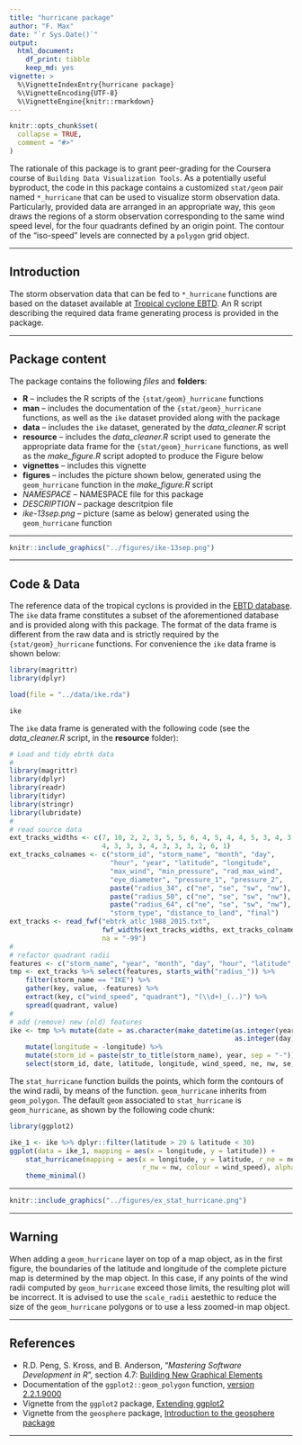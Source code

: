 ```yaml
---
title: "hurricane package"
author: "F. Max"
date: "`r Sys.Date()`"
output: 
  html_document:
    df_print: tibble
    keep_md: yes
vignette: >
  %\VignetteIndexEntry{hurricane package}
  %\VignetteEncoding{UTF-8}
  %\VignetteEngine{knitr::rmarkdown}
---
```


```r
knitr::opts_chunk$set(
  collapse = TRUE,
  comment = "#>"
)
```

The rationale of this package is to grant peer-grading for the Coursera course of `Building Data Visualization Tools`. As a potentially useful byproduct, the code in this package contains a customized `stat/geom` pair named `*_hurricane` that can be used to visualize storm observation data. Particularly, provided data are arranged in an appropriate way, this `geom` draws the regions of a storm observation corresponding to the same wind speed level, for the four quadrants defined by an origin point. The contour of the "iso-speed" levels are connected by a `polygon` grid object.

***
## Introduction

The storm observation data that can be fed to `*_hurricane` functions are based on the dataset available at [Tropical cyclone EBTD](http://rammb.cira.colostate.edu/research/tropical_cyclones/tc_extended_best_track_dataset/). An R script describing the required data frame generating process is provided in the package. 

***
## Package content

The package contains the following *files* and **folders**:

- **R** -- includes the R scripts of the `{stat/geom}_hurricane` functions
- **man** -- includes the documentation of the `{stat/geom}_hurricane` functions, as well as the `ike` dataset provided along with the package
- **data** -- includes the `ike` dataset, generated by the *data_cleaner.R* script
- **resource** -- includes the *data_cleaner.R* script used to generate the appropriate data frame for the `{stat/geom}_hurricane` functions, as well as the *make_figure.R* script adopted to produce the Figure below
- **vignettes** -- includes this vignette
- **figures** -- includes the picture shown below, generated using the `geom_hurricane` function in the *make_figure.R* script
- *NAMESPACE* -- NAMESPACE file for this package
- *DESCRIPTION* -- package descritpion file
- *ike-13sep.png* -- picture (same as below) generated using the `geom_hurricane` function

***
```r
knitr::include_graphics("../figures/ike-13sep.png")
```

***
## Code & Data

The reference data of the tropical cyclons is provided in the [EBTD database](http://rammb.cira.colostate.edu/research/tropical_cyclones/tc_extended_best_track_dataset/). The `ike` data frame constitutes a subset of the aforementioned database and is provided along with this package. The format of the data frame is different from the raw data and is strictly required by the `{stat/geom}_hurricane` functions. For convenience the `ike` data frame is shown below:

```r
library(magrittr)
library(dplyr)
```

```r
load(file = "../data/ike.rda")
```

```r
ike
```

The `ike` data frame is generated with the following code (see the *data_cleaner.R* script, in the **resource** folder):

```r
# Load and tidy ebrtk data
#
library(magrittr)
library(dplyr)
library(readr)
library(tidyr)
library(stringr)
library(lubridate)
#
# read source data
ext_tracks_widths <- c(7, 10, 2, 2, 3, 5, 5, 6, 4, 5, 4, 4, 5, 3, 4, 3, 3, 3,
                       4, 3, 3, 3, 4, 3, 3, 3, 2, 6, 1)
ext_tracks_colnames <- c("storm_id", "storm_name", "month", "day",
                         "hour", "year", "latitude", "longitude",
                         "max_wind", "min_pressure", "rad_max_wind",
                         "eye_diameter", "pressure_1", "pressure_2",
                         paste("radius_34", c("ne", "se", "sw", "nw"), sep = "_"),
                         paste("radius_50", c("ne", "se", "sw", "nw"), sep = "_"),
                         paste("radius_64", c("ne", "se", "sw", "nw"), sep = "_"),
                         "storm_type", "distance_to_land", "final")
ext_tracks <- read_fwf("ebtrk_atlc_1988_2015.txt",
                       fwf_widths(ext_tracks_widths, ext_tracks_colnames),
                       na = "-99")
#
# refactor quadrant radii
features <- c("storm_name", "year", "month", "day", "hour", "latitude", "longitude")
tmp <- ext_tracks %>% select(features, starts_with("radius_")) %>%
    filter(storm_name == "IKE") %>%
    gather(key, value, -features) %>%
    extract(key, c("wind_speed", "quadrant"), "(\\d+)_(..)") %>%
    spread(quadrant, value)
#
# add (remove) new (old) features
ike <- tmp %>% mutate(date = as.character(make_datetime(as.integer(year), as.integer(month),
                                                        as.integer(day), as.integer(hour)))) %>%
    mutate(longitude = -longitude) %>%
    mutate(storm_id = paste(str_to_title(storm_name), year, sep = "-")) %>%
    select(storm_id, date, latitude, longitude, wind_speed, ne, nw, se, sw)
```

The `stat_hurricane` function builds the points, which form the contours of the wind radii, by means of the \link[geosphere]{destPoint} function. `geom_hurricane` inherits from `geom_polygon`. The default `geom` associated to `stat_hurricane` is `geom_hurricane`, as shown by the following code chunk:

```r
library(ggplot2)

ike_1 <- ike %>% dplyr::filter(latitude > 29 & latitude < 30)
ggplot(data = ike_1, mapping = aes(x = longitude, y = latitude)) +
    stat_hurricane(mapping = aes(x = longitude, y = latitude, r_ne = ne, r_se = se, r_sw = sw,
                                 r_nw = nw, colour = wind_speed), alpha = 0) +
    theme_minimal()
```

***
```r
knitr::include_graphics("../figures/ex_stat_hurricane.png")
```

***
## Warning

When adding a `geom_hurricane` layer on top of a map object, as in the first figure, the boundaries of the latitude and longitude of the complete picture map is determined by the map object. In this case, if any points of the wind radii computed by `geom_hurricane` exceed those limits, the resulting plot will be incorrect. It is advised to use the `scale_radii` aestethic to reduce the size of the `geom_hurricane` polygons or to use a less zoomed-in map object.

***
## References

- R.D. Peng, S. Kross, and B. Anderson, “*Mastering Software Development in R*”, section 4.7: [Building New Graphical Elements](http://rdpeng.github.io/RProgDA/building-new-graphical-elements.html)
- Documentation of the `ggplot2::geom_polygon` function, [version 2.2.1.9000](http://ggplot2.tidyverse.org/reference/geom_polygon.html)
- Vignette from the `ggplot2` package, [Extending ggplot2](https://cran.r-project.org/web/packages/ggplot2/vignettes/extending-ggplot2.html)
- Vignette from the `geosphere` package, [Introduction to the geosphere package](https://cran.r-project.org/web/packages/geosphere/vignettes/geosphere.pdf)

***
